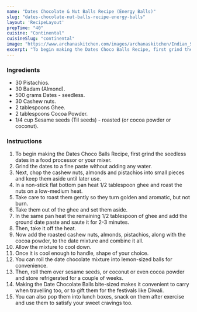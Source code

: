 ---
name: "Dates Chocolate & Nut Balls Recipe (Energy Balls)"
slug: "dates-chocolate-nut-balls-recipe-energy-balls"
layout: 'RecipeLayout'
prepTime: "40"
cuisine: "Continental"
cuisineSlug: "continental"
image: "https://www.archanaskitchen.com/images/archanaskitchen/Indian_Sweets_Mithai/Dates_Chocolate_and_Nut_Balls_Recipe_Energy_Balls-1.jpg"
excerpt: "To begin making the Dates Choco Balls Recipe, first grind the seedless dates in a food processor or your mixer"
---

### Ingredients

- 30 Pistachios.
- 30 Badam (Almond).
- 500 grams Dates - seedless.
- 30 Cashew nuts.
- 2 tablespoons Ghee.
- 2 tablespoons Cocoa Powder.
- 1/4 cup Sesame seeds (Til seeds) - roasted (or cocoa powder or coconut).

### Instructions

1. To begin making the Dates Choco Balls Recipe, first grind the seedless dates in a food processor or your mixer.
1. Grind the dates to a fine paste without adding any water.
1. Next, chop the cashew nuts, almonds and pistachios into small pieces and keep them aside until later use.
1. In a non-stick flat bottom pan heat 1/2 tablespoon ghee and roast the nuts on a low-medium heat.
1. Take care to roast them gently so they turn golden and aromatic, but not burn.
1. Take them out of the ghee and set them aside.
1. In the same pan heat the remaining 1/2 tablespoon of ghee and add the ground date paste and saute it for 2-3 minutes.
1. Then, take it off the heat.
1. Now add the roasted cashew nuts, almonds, pistachios, along with the cocoa powder, to the date mixture and combine it all.
1. Allow the mixture to cool down.
1. Once it is cool enough to handle, shape of your choice.
1. You can roll the date chocolate mixture into lemon-sized balls for convenience.
1. Then, roll them over sesame seeds, or coconut or even cocoa powder and store refrigerated for a couple of weeks.
1. Making the Date Chocolate Balls bite-sized makes it convenient to carry when travelling too, or to gift them for the festivals like Diwali.
1. You can also pop them into lunch boxes, snack on them after exercise and use them to satisfy your sweet cravings too.
